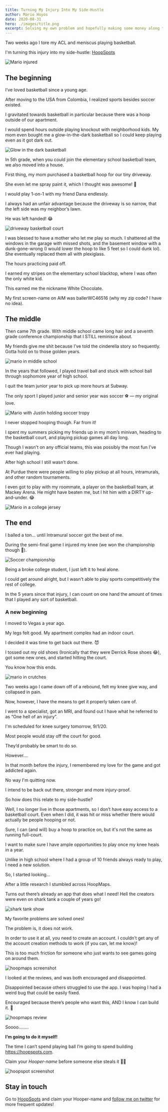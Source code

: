 ```yaml
---
title: Turning My Injury Into My Side-Hustle
author: Mario Hoyos
date: 2020-08-31
hero: ./images/title.png
excerpt: Solving my own problem and hopefully making some money along the way.
---
```


Two weeks ago I tore my ACL and meniscus playing basketball.

I'm turning this injury into my side-hustle: [HoopSpots](https://hoopspots.com)

<div className="Image__Small">
  <img src="./images/torn-acl.JPG" title="Mario injured" alt="Mario injured" />
</div>

## The beginning

I’ve loved basketball since a young age.

After moving to the USA from Colombia, I realized sports besides soccer existed.

I gravitated towards basketball in particular because there was a hoop outside of our apartment.

I would spend hours outside playing knockout with neighborhood kids. My mom even bought me a glow-in-the-dark basketball so I could keep playing even as it got dark out.

<div className="Image__Small">
  <img
    src="./images/glow in dark ball.jpeg"
    title="Glow in the dark basketball"
    alt="Glow in the dark basketball"
  />
</div>

In 5th grade, when you could join the elementary school basketball team, we also moved into a house.

First thing, my mom purchased a basketball hoop for our tiny driveway.

She even let me spray paint it, which I thought was awesome! 🎨

I would play 1-on-1 with my friend Dana endlessly.

I always had an unfair advantage because the driveway is so narrow, that the left side was my neighbor’s lawn.

He was left handed! 😂

<div className="Image__Small">
  <img
    src="./images/court.JPG"
    title="driveway basketball court"
    alt="driveway basketball court"
  />
</div>

I was blessed to have a mother who let me play so much. I shattered all the windows in the garage with missed shots, and the basement window with a dunk-gone-wrong (I would lower the hoop to like 5 feet so I could dunk lol). She eventually replaced them all with plexiglass.

The hours practicing paid off.

I earned my stripes on the elementary school blacktop, where I was often the only white kid.

This earned me the nickname White Chocolate.

My first screen-name on AIM was ballerWC46516 (why my zip code? I have no idea).

## The middle

Then came 7th grade. With middle school came long hair and a seventh grade conference championship that I STILL reminisce about.

My friends give me shit because I’ve told the cinderella story so frequently. Gotta hold on to those golden years.

<div className="Image__Small">
  <img
    src="./images/middle-school.JPG"
    title="mario in middle school"
    alt="mario in middle school"
  />
</div>

In the years that followed, I played travel ball and stuck with school ball through sophomore year of high school.

I quit the team junior year to pick up more hours at Subway.

The only sport I played junior and senior year was soccer ⚽️ — my original love.

<div className="Image__Small">
  <img
    src="./images/mario-justin-soccer.jpg"
    title="Mario with Justin holding soccer tropy"
    alt="Mario with Justin holding soccer tropy"
  />
</div>

I never stopped hooping though. Far from it!

I spent my summers picking my friends up in my mom’s minivan, heading to the basketball court, and playing pickup games all day long.

Though I wasn't on any official teams, this was possibly the most fun I’ve ever had playing.

After high school I still wasn’t done.

At Purdue there were people willing to play pickup at all hours, intramurals, and other random tournaments.

I even got to play with my roommate, a player on the basketball team, at Mackey Arena. He might have beaten me, but I hit him with a DIRTY up-and-under. 😂

<div className="Image__Small">
  <img
    src="./images/neal-jersey.jpg"
    title="Mario in a college jersey"
    alt="Mario in a college jersey"
  />
</div>

## The end

I balled a ton... until Intramural soccer got the best of me.

During the semi-final game I injured my knee (we won the championship though 😤).

<div className="Image__Small">
  <img
    src="./images/soccer-championship.jpg"
    title="Soccer championship"
    alt="Soccer championship"
  />
</div>

Being a broke college student, I just left it to heal alone.

I could get around alright, but I wasn't able to play sports competitively the rest of college.

In the 5 years since that injury, I can count on one hand the amount of times that I played any sort of basketball.

### A new beginning

I moved to Vegas a year ago.

My legs felt good. My apartment complex had an indoor court.

I decided it was time to get back out there. 😈

I tossed out my old shoes (Ironically that they were Derrick Rose shoes 😂), got some new ones, and started hitting the court.

You know how this ends.

<div className="Image__Small">
  <img
    src="./images/crutches.jpg"
    title="mario in crutches"
    alt="mario in crutches"
  />
</div>

Two weeks ago I came down off of a rebound, felt my knee give way, and collapsed in pain.

Now, however, I have the means to get it properly taken care of.

I went to a specialist, got an MRI, and found out I have what he referred to as “One hell of an injury”.

I'm scheduled for knee surgery tomorrow, 9/1/20.

Most people would stay off the court for good.

They’d probably be smart to do so.

However....

In that month before the injury, I remembered my love for the game and got addicted again.

No way I'm quitting now.

I intend to be back out there, stronger and more injury-proof.

So how does this relate to my side-hustle?

Well, I no longer live in those apartments, so I don’t have easy access to a basketball court. Even when I did, it was hit or miss whether there would actually be people hooping or not.

Sure, I can (and will) buy a hoop to practice on, but it's not the same as running full-court.

I want to make sure I have ample opportunities to play once my knee heals in a year.

Unlike in high school where I had a group of 10 friends always ready to play, I need a new solution.

So, I started looking...

After a little research I stumbled across HoopMaps.

Turns out there’s already an app that does what I need! Hell the creators were even on shark tank a couple of years go!

<div className="Image__Small">
  <img
    src="./images/shark-tank.png"
    title="shark tank show"
    alt="shark tank show"
  />
</div>

My favorite problems are solved ones!

The problem is, it does not work.

In order to use it at all, you need to create an account. I couldn’t get any of the account creation methods to work (if you can, let me know)!

This is too much friction for someone who just wants to see games going on around them.

<div className="Image__Small">
  <img
    src="./images/hoopmaps.PNG"
    title="hoopmaps screenshot"
    alt="hoopmaps screenshot"
  />
</div>

I looked at the reviews, and was both encouraged and disappointed.

Disappointed because others struggled to use the app. I was hoping I had a weird bug that could be easily fixed.

Encouraged because there’s people who want this, AND I know I can build it. 👷

<div className="Image__Small">
  <img
    src="./images/review1.PNG"
    title="hoopmaps review"
    alt="hoopmaps review"
  />
</div>

Soooo........

**I’m going to do it myself!**

The time I can’t spend playing ball I’m going to spend building https://hoopspots.com.

Claim your _Hooper-name_ before someone else steals it 🏀🔥

<div className="Image__Small">
  <img
    src="./images/hoopspots-og.jpg"
    title="hoopspot screenshot"
    alt="hoopspot screenshot"
  />
</div>

## Stay in touch

Go to [HoopSpots](https://hoopspots.com) and claim your Hooper-name and [follow me on twitter](https://twitter.com/marioahoyos) for more frequent updates!
